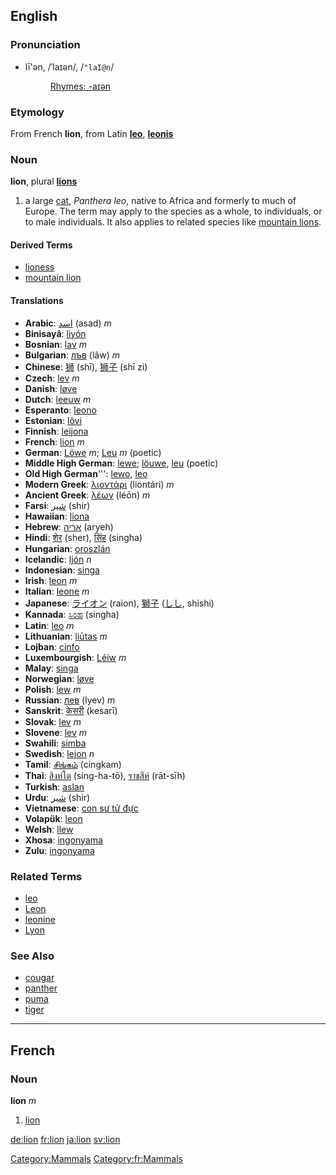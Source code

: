 ==English==
[[Category:Mammals]]

===Pronunciation===
*lī'ən, /ˈlaɪən/, /<tt>"laI@n</tt>/
*:[[Rhymes:English:-aɪən|Rhymes: -aɪən]]

===Etymology===
From French '''lion''', from Latin '''[[leo]]''', '''[[leonis]]'''

=== Noun ===
'''lion''', plural '''[[lions]]'''

# a large [[cat]], ''Panthera leo'', native to Africa and formerly to much of Europe.  The term may apply to the species as a whole, to individuals, or to male individuals.  It also applies to related species like [[mountain lion]]s.

==== Derived Terms ====
*[[lioness]]
*[[mountain lion]]

==== Translations ====
*'''Arabic''': [[اسد]] (asad) ''m''
*'''Binisayâ''': [[liyón]]
*'''Bosnian''': [[lav]] ''m''
*'''Bulgarian''': [[лъв]] (lâw) ''m''
*'''Chinese''': [[狮]] (shī), [[狮子]] (shī zi)
*'''Czech''': [[lev]] ''m''
*'''Danish''': [[løve]]
*'''Dutch''': [[leeuw]] ''m''
*'''Esperanto''': [[leono]]
*'''Estonian''': [[lõvi]]
*'''Finnish''': [[leijona]]
*'''French''': [[lion#French|lion]] ''m''
*'''German''': [[Löwe]] ''m''; [[Leu]] ''m'' (poetic)
*'''Middle High German''': [[lewe]]; [[löuwe]], [[leu]] (poetic)
*'''Old High German'''''': [[lewo]], [[leo]]
*'''Modern Greek''': [[λιοντάρι]] (liontári) ''m''
*'''Ancient Greek''': [[λέων]] (léōn) ''m''
*'''Farsi''': [[شير]] (shir)
*'''Hawaiian''': [[liona]]
*'''Hebrew''': [[אריה]] (aryeh)
*'''Hindi''': [[शेर]] (sher), [[सिंह]] (singha)
*'''Hungarian''': [[oroszlán]]
*'''Icelandic''': [[ljón]] ''n''
*'''Indonesian''': [[singa]]
*'''Irish''': [[leon]] ''m''
*'''Italian''': [[leone]] ''m''
*'''Japanese''': [[ライオン]] (raion), [[獅子]] ([[しし]], shishi)
*'''Kannada''': [[ಸಿಂಹ]] (singha)
*'''Latin''': [[leo]] ''m''
*'''Lithuanian''': [[liūtas]] ''m''
*'''Lojban''': [[cinfo]]
*'''Luxembourgish''': [[Léiw]] ''m''
*'''Malay''': [[singa]]
*'''Norwegian''': [[løve]]
*'''Polish''': [[lew]] ''m''
*'''Russian''': [[лев]] (lyev) ''m''
*'''Sanskrit''': [[केसरी]] (kesarī)
*'''Slovak''': [[lev#Slovak|lev]] ''m''
*'''Slovene''': [[lev]] ''m''
*'''Swahili''': [[simba]]
*'''Swedish''': [[lejon]] ''n''
*'''Tamil''': [[சிங்கம்]] (cingkam)
*'''Thai''': [[สิงหํโต]] (sing-ha-tō), [[ราชสีห์]] (rāt-sīh)
*'''Turkish''': [[aslan]]
*'''Urdu''': [[شير]] (shir)
*'''Vietnamese''': [[con sư tử đực]]
*'''Volapük''': [[leon]]
*'''Welsh''': [[llew]]
*'''Xhosa''': [[ingonyama]]
*'''Zulu''': [[ingonyama]]

===Related Terms===
*[[leo]]
*[[Leon]]
*[[leonine]]
*[[Lyon]]

===See Also===
*[[cougar]]
*[[panther]]
*[[puma]]
*[[tiger]]


----

==French==
[[Category:fr:Mammals]]
===Noun===
'''lion''' ''m''

#[[lion#English|lion]]


[[de:lion]]
[[fr:lion]]
[[ja:lion]]
[[sv:lion]]